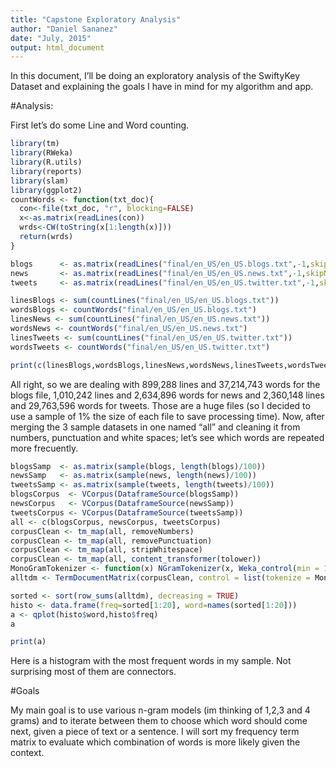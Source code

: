 ```yaml
---
title: "Capstone Exploratory Analysis"
author: "Daniel Sananez"
date: "July, 2015"
output: html_document
---
```


In this document, I'll be doing an exploratory analysis of the SwiftyKey Dataset and explaining the goals I have in mind for my algorithm and app.

#Analysis:

First let's do some Line and Word counting. 

```r
library(tm)
library(RWeka)
library(R.utils)
library(reports)
library(slam)
library(ggplot2)
countWords <- function(txt_doc){
  con<-file(txt_doc, "r", blocking=FALSE)
  x<-as.matrix(readLines(con))
  wrds<-CW(toString(x[1:length(x)]))
  return(wrds)
}
```

```r
blogs      <- as.matrix(readLines("final/en_US/en_US.blogs.txt",-1,skipNul = TRUE))
news       <- as.matrix(readLines("final/en_US/en_US.news.txt",-1,skipNul = TRUE))
tweets     <- as.matrix(readLines("final/en_US/en_US.twitter.txt",-1,skipNul = TRUE))
```

```r
linesBlogs <- sum(countLines("final/en_US/en_US.blogs.txt"))
wordsBlogs <- countWords("final/en_US/en_US.blogs.txt")
linesNews <- sum(countLines("final/en_US/en_US.news.txt"))
wordsNews <- countWords("final/en_US/en_US.news.txt")
linesTweets <- sum(countLines("final/en_US/en_US.twitter.txt"))
wordsTweets <- countWords("final/en_US/en_US.twitter.txt")
```

```r
print(c(linesBlogs,wordsBlogs,linesNews,wordsNews,linesTweets,wordsTweets))
```

All right, so we are dealing with 899,288 lines and 37,214,743 words for the blogs file, 1,010,242 lines and 2,634,896 words for news and 2,360,148 lines and 29,763,596 words for tweets. Those are a huge files (so I decided to use a sample of 1% the size of each file to save processing time). Now, after merging the 3 sample datasets in one named "all" and cleaning it from numbers, punctuation and white spaces; let's see which words are repeated more frecuently.

```r
blogsSamp  <- as.matrix(sample(blogs, length(blogs)/100))
newsSamp   <- as.matrix(sample(news, length(news)/100))
tweetsSamp <- as.matrix(sample(tweets, length(tweets)/100))
blogsCorpus  <- VCorpus(DataframeSource(blogsSamp))
newsCorpus   <- VCorpus(DataframeSource(newsSamp))
tweetsCorpus <- VCorpus(DataframeSource(tweetsSamp))
all <- c(blogsCorpus, newsCorpus, tweetsCorpus)
corpusClean <- tm_map(all, removeNumbers)
corpusClean <- tm_map(all, removePunctuation)
corpusClean <- tm_map(all, stripWhitespace)
corpusClean <- tm_map(all, content_transformer(tolower))
MonoGramTokenizer <- function(x) NGramTokenizer(x, Weka_control(min = 1, max = 1))
alltdm <- TermDocumentMatrix(corpusClean, control = list(tokenize = MonoGramTokenizer))
```

```r
sorted <- sort(row_sums(alltdm), decreasing = TRUE)
histo <- data.frame(freq=sorted[1:20], word=names(sorted[1:20]))
a <- qplot(histo$word,histo$freq) 
a
```

```r
print(a)
```

Here is a histogram with the most frequent words in my sample. Not surprising most of them are connectors.

#Goals

My main goal is to use various n-gram models (im thinking of 1,2,3 and 4 grams) and to iterate between them to choose which word should come next, given a piece of text or a sentence. I will sort my frequency term matrix to evaluate which combination of words is more likely given the context.
